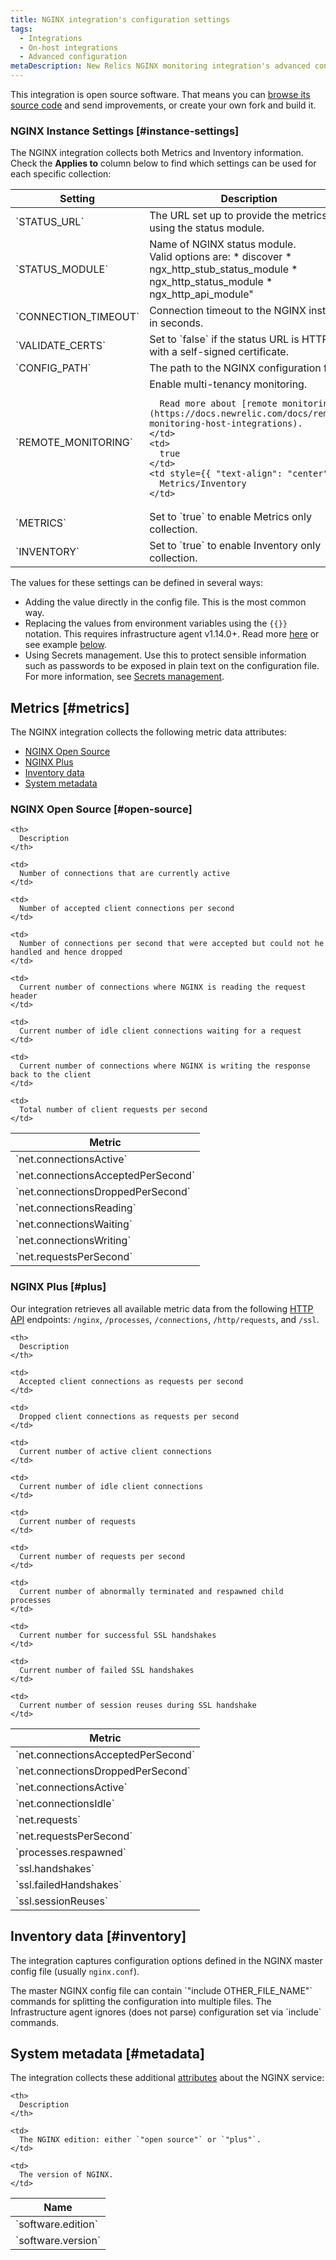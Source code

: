 ```yaml
---
title: NGINX integration's configuration settings
tags:
  - Integrations
  - On-host integrations
  - Advanced configuration
metaDescription: New Relics NGINX monitoring integration's advanced configuration
---
```


This integration is open source software. That means you can [browse its source code](https://github.com/newrelic/nri-nginx "Link opens in a new window.") and send improvements, or create your own fork and build it.

### NGINX Instance Settings [#instance-settings]

The NGINX integration collects both Metrics and Inventory information. Check the **Applies to** column below to find which settings can be used for each specific collection:

<table>
  <thead>
  <tr>
    <th style={{ width: "200px" }}>
      Setting
    </th>
    <th>
      Description
    </th>
    <th>
      Default
    </th>
    <th>
      <nobr>Applies to</nobr>
    </th>
  </tr>
  </thead>

  <tbody>
  <tr>
    <td>
      `STATUS_URL`
    </td>
    <td>
      The URL set up to provide the metrics using the status module.
    </td>
    <td>
      http://127.0.0.1/status
    </td>
    <td style={{ "text-align": "center" }}>
      Metrics/Inventory
    </td>
  </tr>

  <tr>
    <td>
      `STATUS_MODULE`
    </td>
    <td>
      Name of NGINX status module.<br/>Valid options are:
      * discover
      * ngx_http_stub_status_module
      * ngx_http_status_module
      * ngx_http_api_module"
    </td>
    <td>
      discover
    </td>
    <td style={{ "text-align": "center" }}>
      Metrics
    </td>
  </tr>

  <tr>
    <td>
      `CONNECTION_TIMEOUT`
    </td>
    <td>
      Connection timeout to the NGINX instance in seconds.
    </td>
    <td>
      5
    </td>
    <td style={{ "text-align": "center" }}>
      Metrics
    </td>
  </tr>

  <tr>
    <td>
      `VALIDATE_CERTS`
    </td>
    <td>
      Set to `false` if the status URL is HTTPS with a self-signed certificate.
    </td>
    <td>
      true
    </td>
    <td style={{ "text-align": "center" }}>
      Metrics
    </td>
  </tr>

  <tr>
    <td>
      `CONFIG_PATH`
    </td>
    <td>
      The path to the NGINX configuration file.
    </td>
    <td>
      N/A
    </td>
    <td style={{ "text-align": "center" }}>
      Inventory
    </td>
  </tr>

  <tr>
    <td>
      `REMOTE_MONITORING`
    </td>
    <td>
      Enable multi-tenancy monitoring.

      Read more about [remote monitoring](https://docs.newrelic.com/docs/remote-monitoring-host-integrations).
    </td>
    <td>
      true
    </td>
    <td style={{ "text-align": "center" }}>
      Metrics/Inventory
    </td>
  </tr>

  <tr>
    <td>
      `METRICS`
    </td>
    <td>
      Set to `true` to enable Metrics only collection.
    </td>
    <td>
      false
    </td>
    <td style={{ "text-align": "center" }}>
    </td>
  </tr>

  <tr>
    <td>
      `INVENTORY`
    </td>
    <td>
      Set to `true` to enable Inventory only collection.
    </td>
    <td>
      false
    </td>
    <td style={{ "text-align": "center" }}>
    </td>
  </tr>

  </tbody>
</table>

The values for these settings can be defined in several ways:
* Adding the value directly in the config file. This is the most common way.
* Replacing the values from environment variables using the `{{}}` notation. This requires infrastructure agent v1.14.0+. Read more [here](/docs/infrastructure/install-infrastructure-agent/configuration/configure-infrastructure-agent/#passthrough) or see example [below](#example4).
* Using Secrets management. Use this to protect sensible information such as passwords to be exposed in plain text on the configuration file. For more information, see [Secrets management](https://docs.newrelic.com/docs/integrations/host-integrations/installation/secrets-management).

## Metrics [#metrics]

The NGINX integration collects the following metric data attributes:
- [NGINX Open Source](#open-source)
- [NGINX Plus](#plus)
- [Inventory data](#inventory)
- [System metadata](#metadata)

### NGINX Open Source [#open-source]

<table>
  <thead>
  <tr>
    <th style={{ width: "350px" }}>
      Metric
    </th>

    <th>
      Description
    </th>
  </tr>
  </thead>

  <tbody>
  <tr>
    <td>
      `net.connectionsActive`
    </td>

    <td>
      Number of connections that are currently active
    </td>
  </tr>

  <tr>
    <td>
      `net.connectionsAcceptedPerSecond`
    </td>

    <td>
      Number of accepted client connections per second
    </td>
  </tr>

  <tr>
    <td>
      `net.connectionsDroppedPerSecond`
    </td>

    <td>
      Number of connections per second that were accepted but could not he handled and hence dropped
    </td>
  </tr>

  <tr>
    <td>
      `net.connectionsReading`
    </td>

    <td>
      Current number of connections where NGINX is reading the request header
    </td>
  </tr>

  <tr>
    <td>
      `net.connectionsWaiting`
    </td>

    <td>
      Current number of idle client connections waiting for a request
    </td>
  </tr>

  <tr>
    <td>
      `net.connectionsWriting`
    </td>

    <td>
      Current number of connections where NGINX is writing the response back to the client
    </td>
  </tr>

  <tr>
    <td>
      `net.requestsPerSecond`
    </td>

    <td>
      Total number of client requests per second
    </td>
  </tr>
  </tbody>
</table>

### NGINX Plus [#plus]

Our integration retrieves all available metric data from the following [HTTP API](http://nginx.org/en/docs/http/ngx_http_api_module.html) endpoints: `/nginx`, `/processes`, `/connections`, `/http/requests`, and `/ssl`.

<table>
  <thead>
  <tr>
    <th style={{ width: "350px" }}>
      Metric
    </th>

    <th>
      Description
    </th>
  </tr>
  </thead>

  <tbody>
  <tr>
    <td>
      `net.connectionsAcceptedPerSecond`
    </td>

    <td>
      Accepted client connections as requests per second
    </td>
  </tr>

  <tr>
    <td>
      `net.connectionsDroppedPerSecond`
    </td>

    <td>
      Dropped client connections as requests per second
    </td>
  </tr>

  <tr>
    <td>
      `net.connectionsActive`
    </td>

    <td>
      Current number of active client connections
    </td>
  </tr>

  <tr>
    <td>
      `net.connectionsIdle`
    </td>

    <td>
      Current number of idle client connections
    </td>
  </tr>

  <tr>
    <td>
      `net.requests`
    </td>

    <td>
      Current number of requests
    </td>
  </tr>

  <tr>
    <td>
      `net.requestsPerSecond`
    </td>

    <td>
      Current number of requests per second
    </td>
  </tr>

  <tr>
    <td>
      `processes.respawned`
    </td>

    <td>
      Current number of abnormally terminated and respawned child processes
    </td>
  </tr>

  <tr>
    <td>
      `ssl.handshakes`
    </td>

    <td>
      Current number for successful SSL handshakes
    </td>
  </tr>

  <tr>
    <td>
      `ssl.failedHandshakes`
    </td>

    <td>
      Current number of failed SSL handshakes
    </td>
  </tr>

  <tr>
    <td>
      `ssl.sessionReuses`
    </td>

    <td>
      Current number of session reuses during SSL handshake
    </td>
  </tr>
  </tbody>
</table>

## Inventory data [#inventory]

The integration captures configuration options defined in the NGINX master config file (usually `nginx.conf`).

<Callout variant="tip">
  The master NGINX config file can contain `"include OTHER_FILE_NAME"` commands for splitting the configuration into multiple files. The Infrastructure agent ignores (does not parse) configuration set via `include` commands.
</Callout>

## System metadata [#metadata]

The integration collects these additional [attributes](/docs/accounts-partnerships/education/getting-started-new-relic/glossary#attribute) about the NGINX service:

<table>
  <thead>
  <tr>
    <th style={{ width: "200px" }}>
      Name
    </th>

    <th>
      Description
    </th>
  </tr>
  </thead>

  <tbody>
  <tr>
    <td>
      `software.edition`
    </td>

    <td>
      The NGINX edition: either `"open source"` or `"plus"`.
    </td>
  </tr>

  <tr>
    <td>
      `software.version`
    </td>

    <td>
      The version of NGINX.
    </td>
  </tr>
  </tbody>
</table>
